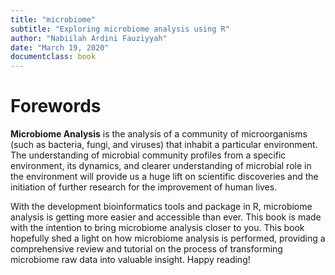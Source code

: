 ```yaml
---
title: "microbiome"
subtitle: "Exploring microbiome analysis using R"
author: "Nabiilah Ardini Fauziyyah"
date: "March 19, 2020"
documentclass: book
---
```


# Forewords {-}

**Microbiome Analysis** is the analysis of a community of microorganisms (such as bacteria, fungi, and viruses) that inhabit a particular environment. The understanding of microbial community profiles from a specific environment, its dynamics, and clearer understanding of microbial role in the environment will provide us a huge lift on scientific discoveries and the initiation of further research for the improvement of human lives.

With the development bioinformatics tools and package in R, microbiome analysis is getting more easier and accessible than ever. This book is made with the intention to bring microbiome analysis closer to you. This book hopefully shed a light on how microbiome analysis is performed, providing a comprehensive review and tutorial on the process of transforming microbiome raw data into valuable insight. Happy reading!
